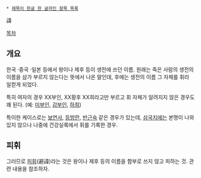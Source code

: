  * [[제목이 한글 한 글자인 항목 목록]]

諱

[[목차]]
== 개요 ==
한국 ·중국 ·일본 등에서 왕이나 제후 등이 생전에 쓰던 이름. 원래는 죽은 사람의 생전의 이름을 삼가 부르지 않는다는 뜻에서 나온 말인데, 후에는 생전의 이름 그 자체를 휘라 일컫게 되었다.

특히 여자의 경우 XX부인, XX황후 XX희라고만 부르고 휘 자체가 알려지지 않은 경우도 꽤 된다. (예: [[미부인]], [[감부인]], [[하희]])

특이한 케이스로는 [[보연사]], [[등방란]], [[반근숙]] 같은 경우가 있는데, [[삼국지]]에는 본명이 나와있지 않으나 나중에 건강실록에서 휘를 기록한 경우.

== 피휘 ==
그러므로 [[피휘]](避諱)라는 것은 왕이나 제후 등의 이름을 함부로 쓰지 않고 피하는 것. 관련 내용을 참조하자.
